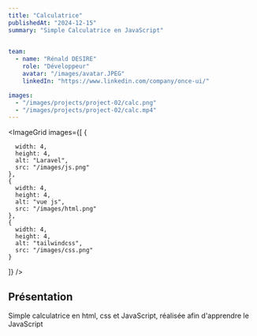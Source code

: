 ```yaml
---
title: "Calculatrice"
publishedAt: "2024-12-15"
summary: "Simple Calculatrice en JavaScript"

 
team:
  - name: "Rénald DESIRE"
    role: "Développeur"
    avatar: "/images/avatar.JPEG"
    linkedIn: "https://www.linkedin.com/company/once-ui/"

images:
  - "/images/projects/project-02/calc.png"  
  - "/images/projects/project-02/calc.mp4"  
---
```


<ImageGrid 
  images={[
    {
      
      width: 4,
      height: 4,
      alt: "Laravel",
      src: "/images/js.png"
    },
    {
      width: 4,
      height: 4,
      alt: "vue js",
      src: "/images/html.png"
    },
    {
      width: 4,
      height: 4,
      alt: "tailwindcss",
      src: "/images/css.png"
    }
  ]}
/>

## Présentation
Simple calculatrice en html, css et JavaScript, réalisée afin d'apprendre le JavaScript 